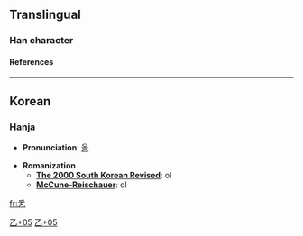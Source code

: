 ==Translingual==
===Han character===
{{Han char|rad=乙|as=05|sn=6|four=|canj=竹火木弓 (HFDN)}}
====References====
{{Han ref|kx=0084.141|dj=0171.191|hdz=10053.081|uh=4E6F|ud=20079}}

----
==Korean==
===Hanja===

* '''Pronunciation''': [[올]]

* '''Romanization'''
** '''[[The 2000 South Korean Revised Romanization|The 2000 South Korean Revised]]''': ol
** '''[[McCune-Reischauer]]''': ol


[[Category:CJKV Character articles lacking a common meaning|乙+05]]
[[Category:Korean-only CJKV Characters|乙+05]]

[[fr:乯]]